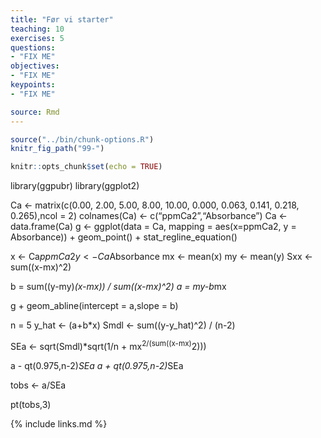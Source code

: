 ```yaml
---
title: "Før vi starter"
teaching: 10
exercises: 5
questions:
- "FIX ME"
objectives:
- "FIX ME"
keypoints:
- "FIX ME"

source: Rmd
---
```


```r
source("../bin/chunk-options.R")
knitr_fig_path("99-")
```

```r
knitr::opts_chunk$set(echo = TRUE)
```

library(ggpubr)
library(ggplot2)

Ca <- matrix(c(0.00, 2.00, 5.00, 8.00, 10.00, 0.000, 0.063, 0.141, 0.218, 0.265),ncol = 2)
colnames(Ca) <- c("ppmCa2","Absorbance")
Ca <- data.frame(Ca)
g <- ggplot(data = Ca, mapping = aes(x=ppmCa2, y = Absorbance)) + geom_point() + stat_regline_equation()

x <- Ca$ppmCa2
y <- Ca$Absorbance
mx <- mean(x)
my <- mean(y)
Sxx <- sum((x-mx)^2)

b = sum((y-my)*(x-mx)) / sum((x-mx)^2)
a = my-b*mx

g + geom_abline(intercept = a,slope = b)

n = 5
y_hat <- (a+b*x)
Smdl <- sum((y-y_hat)^2) / (n-2)

SEa <- sqrt(Smdl)*sqrt(1/n + mx^2/(sum((x-mx)^2)))

a - qt(0.975,n-2)*SEa
a + qt(0.975,n-2)*SEa

tobs <- a/SEa

pt(tobs,3)


{% include links.md %}